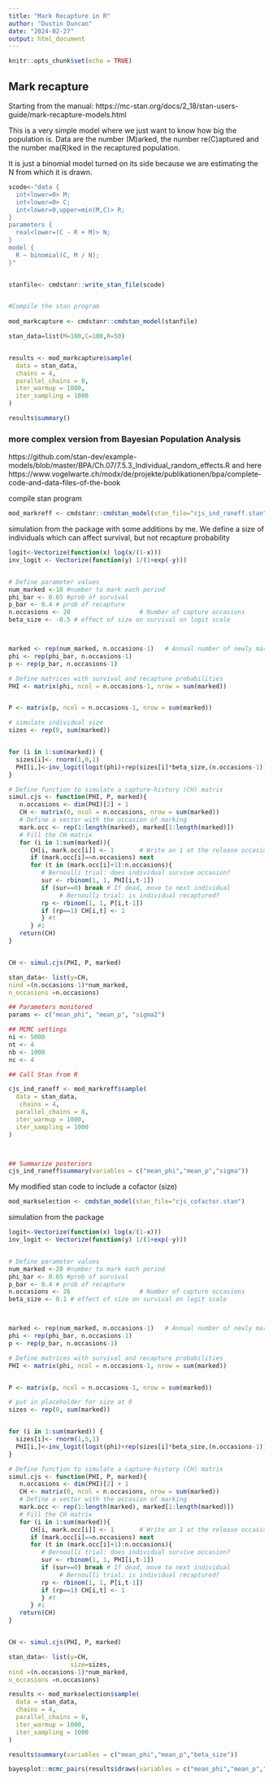 ```yaml
---
title: "Mark Recapture in R"
author: "Dustin Duncan"
date: "2024-02-27"
output: html_document
---
```


```r
knitr::opts_chunk$set(echo = TRUE)
```

## Mark recapture
Starting from the manual:
https://mc-stan.org/docs/2_18/stan-users-guide/mark-recapture-models.html

This is a very simple model where we just want to know how big the population is. Data are the number (M)arked, the number re(C)aptured and the number ma(R)ked in the recaptured population.

It is just a binomial model turned on its side because we are estimating the N from which it is drawn.

```r
scode<-"data {
  int<lower=0> M;
  int<lower=0> C;
  int<lower=0,upper=min(M,C)> R;
}
parameters {
  real<lower=(C - R + M)> N;
}
model {
  R ~ binomial(C, M / N);
}"


stanfile<- cmdstanr::write_stan_file(scode)


#Compile the stan program
 
mod_markcapture <- cmdstanr::cmdstan_model(stanfile)
```

```r

stan_data=list(M=100,C=100,R=50)


results <- mod_markcapture$sample(
  data = stan_data,
  chains = 4,
  parallel_chains = 8,
  iter_warmup = 1000,
  iter_sampling = 1000
)

results$summary()
```

### more complex version from Bayesian Population Analysis

https://github.com/stan-dev/example-models/blob/master/BPA/Ch.07/7.5.3_Individual_random_effects.R
and here
https://www.vogelwarte.ch/modx/de/projekte/publikationen/bpa/complete-code-and-data-files-of-the-book


compile stan program
```r
mod_markreff <- cmdstanr::cmdstan_model(stan_file="cjs_ind_raneff.stan")

```

simulation from the package with some additions by me.
We define a size of individuals which can affect survival, but not recapture probability
```r

logit<-Vectorize(function(x) log(x/(1-x)))
inv_logit <- Vectorize(function(y) 1/(1+exp(-y)))


# Define parameter values
num_marked <-10 #number to mark each period
phi_bar <- 0.65 #prob of survival
p_bar <- 0.4 # prob of recapture
n.occasions <- 20                   # Number of capture occasions
beta_size <- -0.5 # effect of size on survival on logit scale



marked <- rep(num_marked, n.occasions-1)   # Annual number of newly marked individuals
phi <- rep(phi_bar, n.occasions-1)
p <- rep(p_bar, n.occasions-1)

# Define matrices with survival and recapture probabilities
PHI <- matrix(phi, ncol = n.occasions-1, nrow = sum(marked))


P <- matrix(p, ncol = n.occasions-1, nrow = sum(marked))

# simulate individual size
sizes <- rep(0, sum(marked))


for (i in 1:sum(marked)) {
  sizes[i]<- rnorm(1,0,1)
  PHI[i,]<-inv_logit(logit(phi)+rep(sizes[i]*beta_size,(n.occasions-1)))
}

# Define function to simulate a capture-history (CH) matrix
simul.cjs <- function(PHI, P, marked){
   n.occasions <- dim(PHI)[2] + 1
   CH <- matrix(0, ncol = n.occasions, nrow = sum(marked))
   # Define a vector with the occasion of marking
   mark.occ <- rep(1:length(marked), marked[1:length(marked)])
   # Fill the CH matrix
   for (i in 1:sum(marked)){
      CH[i, mark.occ[i]] <- 1       # Write an 1 at the release occasion
      if (mark.occ[i]==n.occasions) next
      for (t in (mark.occ[i]+1):n.occasions){
         # Bernoulli trial: does individual survive occasion?
         sur <- rbinom(1, 1, PHI[i,t-1])
         if (sur==0) break # If dead, move to next individual
              # Bernoulli trial: is individual recaptured?
         rp <- rbinom(1, 1, P[i,t-1])
         if (rp==1) CH[i,t] <- 1
         } #t
      } #i
   return(CH)
}


CH <- simul.cjs(PHI, P, marked)
```

```r
stan_data<- list(y=CH,
nind =(n.occasions-1)*num_marked,
n_occasions =n.occasions)
```

```r

## Parameters monitored
params <- c("mean_phi", "mean_p", "sigma2")

## MCMC settings
ni <- 5000
nt <- 4
nb <- 1000
nc <- 4

## Call Stan from R

cjs_ind_raneff <- mod_markreff$sample(
  data = stan_data,
   chains = 4,
  parallel_chains = 8,
  iter_warmup = 1000,
  iter_sampling = 1000
)



## Summarize posteriors
cjs_ind_raneff$summary(variables = c("mean_phi","mean_p","sigma"))

```
My modified stan code to include a cofactor (size)

```r
mod_markselection <- cmdstan_model(stan_file="cjs_cofactor.stan")

```
simulation from the package
```r

logit<-Vectorize(function(x) log(x/(1-x)))
inv_logit <- Vectorize(function(y) 1/(1+exp(-y)))


# Define parameter values
num_marked <-20 #number to mark each period
phi_bar <- 0.65 #prob of survival
p_bar <- 0.4 # prob of recapture
n.occasions <- 26                   # Number of capture occasions
beta_size <- 0.1 # effect of size on survival on logit scale



marked <- rep(num_marked, n.occasions-1)   # Annual number of newly marked individuals
phi <- rep(phi_bar, n.occasions-1)
p <- rep(p_bar, n.occasions-1)

# Define matrices with survival and recapture probabilities
PHI <- matrix(phi, ncol = n.occasions-1, nrow = sum(marked))


P <- matrix(p, ncol = n.occasions-1, nrow = sum(marked))

# put in placeholder for size at 0
sizes <- rep(0, sum(marked))


for (i in 1:sum(marked)) {
  sizes[i]<- rnorm(1,5,1)
  PHI[i,]<-inv_logit(logit(phi)+rep(sizes[i]*beta_size,(n.occasions-1)))
}

# Define function to simulate a capture-history (CH) matrix
simul.cjs <- function(PHI, P, marked){
   n.occasions <- dim(PHI)[2] + 1
   CH <- matrix(0, ncol = n.occasions, nrow = sum(marked))
   # Define a vector with the occasion of marking
   mark.occ <- rep(1:length(marked), marked[1:length(marked)])
   # Fill the CH matrix
   for (i in 1:sum(marked)){
      CH[i, mark.occ[i]] <- 1       # Write an 1 at the release occasion
      if (mark.occ[i]==n.occasions) next
      for (t in (mark.occ[i]+1):n.occasions){
         # Bernoulli trial: does individual survive occasion?
         sur <- rbinom(1, 1, PHI[i,t-1])
         if (sur==0) break # If dead, move to next individual
              # Bernoulli trial: is individual recaptured?
         rp <- rbinom(1, 1, P[i,t-1])
         if (rp==1) CH[i,t] <- 1
         } #t
      } #i
   return(CH)
}


CH <- simul.cjs(PHI, P, marked)
```

```r
stan_data<- list(y=CH,
                 size=sizes,
nind =(n.occasions-1)*num_marked,
n_occasions =n.occasions)

```

```r
results <- mod_markselection$sample(
  data = stan_data,
  chains = 4,
  parallel_chains = 8,
  iter_warmup = 1000,
  iter_sampling = 1000
)
```


```r
results$summary(variables = c("mean_phi","mean_p","beta_size"))
```

```r

bayesplot::mcmc_pairs(results$draws(variables = c("mean_phi","mean_p","beta_size")))
```
